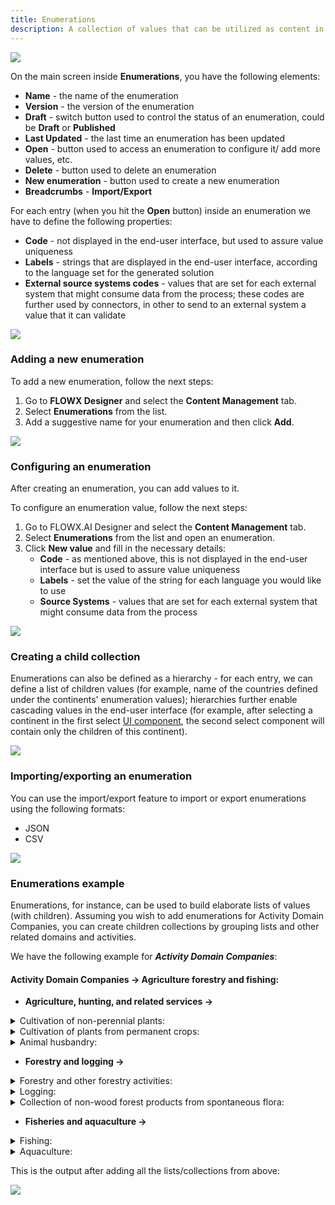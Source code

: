 ```yaml
---
title: Enumerations
description: A collection of values that can be utilized as content in UI components or templates is managed using **enumerations**. Values can be defined for certain [source systems](./source-systems) or [languages](./languages).
---
```


![](https://s3.eu-west-1.amazonaws.com/docx.flowx.ai/platform-deep-dive/enumerations.png)

On the main screen inside **Enumerations**, you have the following elements:

* **Name** - the name of the enumeration
* **Version** - the version of the enumeration
* **Draft** - switch button used to control the status of an enumeration, could be **Draft** or **Published**
* **Last Updated** - the last time an enumeration has been updated
* **Open** - button used to access an enumeration to configure it/ add more values, etc.
* **Delete** - button used to delete an enumeration
* **New enumeration** - button used to create a new enumeration
* **Breadcrumbs** - **Import/Export**

For each entry (when you hit the **Open** button) inside an enumeration we have to define the following properties:

* **Code** - not displayed in the end-user interface, but used to assure value uniqueness
* **Labels** - strings that are displayed in the end-user interface, according to the language set for the generated solution
* **External source systems codes** - values that are set for each external system that might consume data from the process; these codes are further used by connectors, in other to send to an external system a value that it can validate

![](https://s3.eu-west-1.amazonaws.com/docx.flowx.ai/platform-deep-dive/enumerations1.png)

### Adding a new enumeration

To add a new enumeration, follow the next steps:

1. Go to **FLOWX Designer** and select the **Content Management** tab.
2. Select **Enumerations** from the list.
3. Add a suggestive name for your enumeration and then click **Add**.

![](https://s3.eu-west-1.amazonaws.com/docx.flowx.ai/platform-deep-dive/adding_new_enum.png)

### Configuring an enumeration

After creating an enumeration, you can add values to it.

To configure an enumeration value, follow the next steps:

1. Go to FLOWX.AI Designer and select the **Content Management** tab.
2. Select **Enumerations** from the list and open an enumeration.
3. Click **New value** and fill in the necessary details:
   * **Code** - as mentioned above, this is not displayed in the end-user interface but is used to assure value uniqueness
   * **Labels** - set the value of the string for each language you would like to use
   * **Source Systems** - values that are set for each external system that might consume data from the process

![](https://s3.eu-west-1.amazonaws.com/docx.flowx.ai/platform-deep-dive/enum_configuration.gif)

### Creating a child collection

Enumerations can also be defined as a hierarchy - for each entry, we can define a list of children values (for example, name of the countries defined under the continents' enumeration values); hierarchies further enable cascading values in the end-user interface (for example, after selecting a continent in the first select [UI component](../../../building-blocks/ui-designer/ui-designer.mdx#ui-component-types), the second select component will contain only the children of this continent).

![](https://s3.eu-west-1.amazonaws.com/docx.flowx.ai/platform-deep-dive/enum_child_collection.png)

### Importing/exporting an enumeration

You can use the import/export feature to import or export enumerations using the following formats:

* JSON
* CSV

![](https://s3.eu-west-1.amazonaws.com/docx.flowx.ai/platform-deep-dive/import_export_enum.png)

### Enumerations example

Enumerations, for instance, can be used to build elaborate lists of values (with children). Assuming you wish to add enumerations for Activity Domain Companies, you can create children collections by grouping lists and other related domains and activities.

We have the following example for _**Activity Domain Companies**_:

#### **Activity Domain Companies → Agriculture forestry and fishing:**

* **Agriculture, hunting, and related services →**

<details>

<summary>Cultivation of non-perennial plants:</summary>

* Cultivation of cereals (excluding rice), leguminous plants and oilseeds
* Cultivation of rice
* Growing of vegetables and melons, roots and tubers
* Cultivation of tobacco

</details>

<details>

<summary>Cultivation of plants from permanent crops:</summary>

* Cultivation of grapes
* Cultivation of grapes
* Cultivation of seeds and stone fruits
* Cultivation of oil seeds

</details>

<details>

<summary>Animal husbandry:</summary>

* Raising of dairy cattle
* Raising of other cattle
* Raising horses and other horses

</details>

* **Forestry and logging →**

<details>

<summary>Forestry and other forestry activities:</summary>

* Forestry and other forestry activities

</details>

<details>

<summary>Logging:</summary>

* Logging

</details>

<details>

<summary>Collection of non-wood forest products from spontaneous flora:</summary>

* Collection of non-wood forest products from spontaneous flor

</details>

* **Fisheries and aquaculture →**

<details>

<summary>Fishing:</summary>

* Sea fishing
* Freshwater fishing

</details>

<details>

<summary>Aquaculture:</summary>

* Maritime aquaculture
* Freshwater aquaculture

</details>

This is the output after adding all the lists/collections from above:

![](https://s3.eu-west-1.amazonaws.com/docx.flowx.ai/platform-deep-dive/enumerations_output.gif)